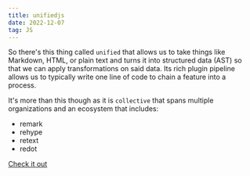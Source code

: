 ```yaml
---
title: unifiedjs
date: 2022-12-07
tag: JS
---
```


So there's this thing called `unified` that allows us to take things like
Markdown, HTML, or plain text and turns it into structured data (AST) so that we
can apply transformations on said data. Its rich plugin pipeline allows us to
typically write one line of code to chain a feature into a process.

It's more than this though as it is `collective` that spans multiple
organizations and an ecosystem that includes:

- remark
- rehype
- retext
- redot

[ Check it out ](https://unifiedjs.com/learn/guide/introduction-to-unified/)
